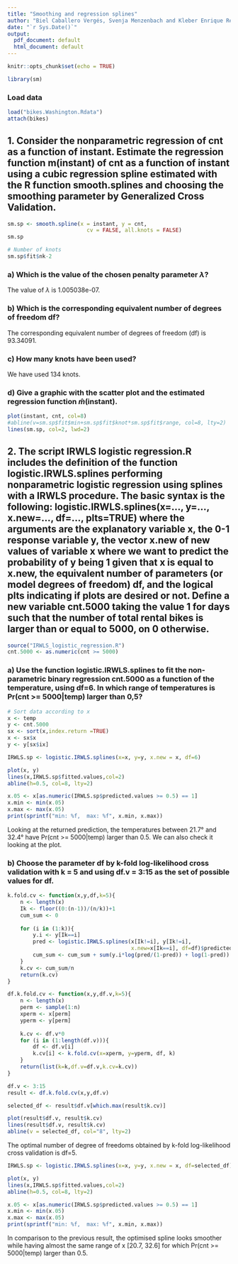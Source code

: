 ```yaml
---
title: "Smoothing and regression splines"
author: "Biel Caballero Vergés, Svenja Menzenbach and Kleber Enrique Reyes Illescas"
date: "`r Sys.Date()`"
output:
  pdf_document: default
  html_document: default
---
```


```r
knitr::opts_chunk$set(echo = TRUE)
```

```r
library(sm)
```

### Load data
```r
load("bikes.Washington.Rdata")
attach(bikes)
```

## 1. Consider the nonparametric regression of cnt as a function of instant. Estimate the regression function m(instant) of cnt as a function of instant using a cubic regression spline estimated with the R function smooth.splines and choosing the smoothing parameter by Generalized Cross Validation.
```r
sm.sp <- smooth.spline(x = instant, y = cnt, 
                         cv = FALSE, all.knots = FALSE)
sm.sp

# Number of knots
sm.sp$fit$nk-2
```

### a) Which is the value of the chosen penalty parameter $\lambda$?
The value of $\lambda$ is 1.005038e-07.

### b) Which is the corresponding equivalent number of degrees of freedom df?
The corresponding equivalent number of degrees of freedom (df) is 93.34091.

### c) How many knots have been used?
We have used 134 knots.

### d) Give a graphic with the scatter plot and the estimated regression function $\hat{m}$(instant).
```r
plot(instant, cnt, col=8)
#abline(v=sm.sp$fit$min+sm.sp$fit$knot*sm.sp$fit$range, col=8, lty=2)
lines(sm.sp, col=2, lwd=2)
```


## 2. The script IRWLS logistic regression.R includes the definition of the function logistic.IRWLS.splines performing nonparametric logistic regression using splines with a IRWLS procedure. The basic syntax is the following: logistic.IRWLS.splines(x=..., y=..., x.new=..., df=..., plts=TRUE) where the arguments are the explanatory variable x, the 0-1 response variable y, the vector x.new of new values of variable x where we want to predict the probability of y being 1 given that x is equal to x.new, the equivalent number of parameters (or model degrees of freedom) df, and the logical plts indicating if plots are desired or not. Define a new variable cnt.5000 taking the value 1 for days such that the number of total rental bikes is larger than or equal to 5000, on 0 otherwise.
```r
source("IRWLS_logistic_regression.R")
cnt.5000 <- as.numeric(cnt >= 5000)
```

### a) Use the function logistic.IRWLS.splines to fit the non-parametric binary regression cnt.5000 as a function of the temperature, using df=6. In which range of temperatures is Pr(cnt >= 5000|temp) larger than 0,5?
```r
# Sort data according to x
x <- temp
y <- cnt.5000
sx <- sort(x,index.return =TRUE)
x <- sx$x
y <- y[sx$ix]

IRWLS.sp <- logistic.IRWLS.splines(x=x, y=y, x.new = x, df=6)

plot(x, y)
lines(x,IRWLS.sp$fitted.values,col=2)
abline(h=0.5, col=8, lty=2)

x.05 <- x[as.numeric(IRWLS.sp$predicted.values >= 0.5) == 1]
x.min <- min(x.05)
x.max <- max(x.05)
print(sprintf("min: %f,  max: %f", x.min, x.max))
```
Looking at the returned prediction, the temperatures between 21.7° and 32.4° have Pr(cnt >= 5000|temp) larger than 0.5. We can also check it looking at the plot.

### b) Choose the parameter df by k-fold log-likelihood cross validation with k = 5 and using df.v = 3:15 as the set of possible values for df.
```r
k.fold.cv <- function(x,y,df,k=5){
    n <- length(x)
    Ik <- floor((0:(n-1))/(n/k))+1
    cum_sum <- 0
  
    for (i in (1:k)){
        y.i <- y[Ik==i]
        pred <- logistic.IRWLS.splines(x[Ik!=i], y[Ik!=i], 
                                       x.new=x[Ik==i], df=df)$predicted.values
        cum_sum <- cum_sum + sum(y.i*log(pred/(1-pred)) + log(1-pred))
    }
    k.cv <- cum_sum/n
    return(k.cv)
}

```

```r
df.k.fold.cv <- function(x,y,df.v,k=5){
    n <- length(x)
    perm <- sample(1:n)
    xperm <- x[perm]
    yperm <- y[perm]
  
    k.cv <- df.v*0
    for (i in (1:length(df.v))){
        df <- df.v[i]
        k.cv[i] <- k.fold.cv(x=xperm, y=yperm, df, k)
    }
    return(list(k=k,df.v=df.v,k.cv=k.cv))
}
```



```r
df.v <- 3:15
result <- df.k.fold.cv(x,y,df.v)

selected_df <- result$df.v[which.max(result$k.cv)]

plot(result$df.v, result$k.cv)
lines(result$df.v, result$k.cv)
abline(v = selected_df, col="8", lty=2)

```
The optimal number of degree of freedoms obtained by k-fold log-likelihood cross validation is df=5.

```r
IRWLS.sp <- logistic.IRWLS.splines(x=x, y=y, x.new = x, df=selected_df)

plot(x, y)
lines(x,IRWLS.sp$fitted.values,col=2)
abline(h=0.5, col=8, lty=2)

x.05 <- x[as.numeric(IRWLS.sp$predicted.values >= 0.5) == 1]
x.min <- min(x.05)
x.max <- max(x.05)
print(sprintf("min: %f,  max: %f", x.min, x.max))
```
In comparison to the previous result, the optimised spline looks smoother while having almost the same range of x [20.7, 32.6] for which Pr(cnt >= 5000|temp) larger than 0.5.

